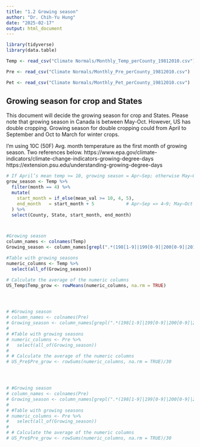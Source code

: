 ```yaml
---
title: "1.2 Growing season"
author: "Dr. Chih-Yu Hung"
date: "2025-02-17"
output: html_document
---
```


```r
library(tidyverse)
library(data.table)

Temp <- read_csv("Climate Normals/Monthly_Temp_perCounty_19812010.csv")

Pre <- read_csv("Climate Normals/Monthly_Pre_perCounty_19812010.csv")

Pet <- read_csv("Climate Normals/Monthly_Pet_perCounty_19812010.csv")


```


## Growing season for crop and States

This document will decide the growing season for crop and States. Please note that growing season in Canada is between May-Oct. However, US has double cropping. Growing season for double cropping could from April to September and Oct to March for winter crops. 


I'm using 10C (50F) Avg. month temperature as the first month of growing season. Two references below. 
https://www.epa.gov/climate-indicators/climate-change-indicators-growing-degree-days
https://extension.psu.edu/understanding-growing-degree-days


```r
# If April’s mean temp >= 10, growing season = Apr–Sep; otherwise May–Oct
grow_season <- Temp %>%
  filter(month == 4) %>%
  mutate(
    start_month = if_else(mean_val >= 10, 4, 5),
    end_month   = start_month + 5            # Apr–Sep => 4–9; May–Oct => 5–10
  ) %>%
  select(County, State, start_month, end_month)




```





```r
#Growing season 
column_names <- colnames(Temp)
Growing_season <- column_names[grepl(".*(198[1-9]|199[0-9]|200[0-9]|2010).*(05|06|07|08|09|10)$", column_names)]

#Table with growing seasons
numeric_columns <- Temp %>%
  select(all_of(Growing_season))

# Calculate the average of the numeric columns
US_Temp$Temp_grow <- rowMeans(numeric_columns, na.rm = TRUE)




# #Growing season 
# column_names <- colnames(Pre) 
# Growing_season <- column_names[grepl(".*(198[1-9]|199[0-9]|200[0-9]|2010).*(05|06|07|08|09|10)$", column_names)]
# 
# #Table with growing seasons
# numeric_columns <- Pre %>% 
#   select(all_of(Growing_season))
# 
# # Calculate the average of the numeric columns
# US_Pre$Pre_grow <- rowSums(numeric_columns, na.rm = TRUE)/30




# #Growing season 
# column_names <- colnames(Pre) 
# Growing_season <- column_names[grepl(".*(198[1-9]|199[0-9]|200[0-9]|2010).*(05|06|07|08|09|10)$", column_names)]
# 
# #Table with growing seasons
# numeric_columns <- Pre %>% 
#   select(all_of(Growing_season))
# 
# # Calculate the average of the numeric columns
# US_Pre$Pre_grow <- rowSums(numeric_columns, na.rm = TRUE)/30

```